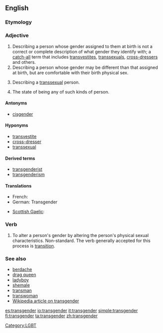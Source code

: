 {{wikipedia}}
==English==

===Etymology===
{{prefix|trans|gender}}

===Adjective===
{{en-adj}}

# Describing a person whose gender assigned to them at birth is not a correct or complete description of what gender they identify with; a [[catch-all]] term that includes [[transvestite]]s, [[transsexual]]s, [[cross-dresser]]s and others.
# Describing a person whose gender may be different than that assigned at birth, but are comfortable with their birth physical sex.
# {{euphemism}} Describing a [[transsexual]] person.
# The state of being any of such kinds of person.

[[Category:LGBT]]

====Antonyms====
* [[cisgender]]

====Hyponyms====
* [[transvestite]]
* [[cross-dresser]]
* [[transsexual]]

====Derived terms====
* [[transgenderist]]
* [[transgenderism]]

====Translations====
{{trans-top|person who thinks that the gender assigned to them at birth is not a correct or complete description of what they feel}}
* French: {{t+|fr|transgenre}}
* German: Transgender <!--noun?-->
{{trans-mid}}
* [[Scottish Gaelic]]: {{t-|gd|tar-ghnèitheach|xs=Scottish Gaelic}}
{{trans-bottom}}

===Verb===
{{en-verb}}

# To alter a person's gender by altering the person's physical sexual characteristics. Non-standard. The verb generally accepted for this process is [[transition]].

===See also===
* [[berdache]]
* [[drag queen]]
* [[ladyboy]]
* [[shemale]]
* [[transman]]
* [[transwoman]]
* [[w:Transgender|Wikipedia article on transgender]]

[[es:transgender]]
[[io:transgender]]
[[it:transgender]]
[[simple:transgender]]
[[fi:transgender]]
[[ta:transgender]]
[[zh:transgender]]